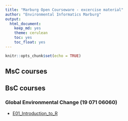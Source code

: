 ```yaml
---
title: "Marburg Open Courseware - excercise material"
author: "Environmental Informatics Marburg"
output: 
  html_document: 
    keep_md: yes
    theme: cerulean
    toc: yes
    toc_float: yes
---
```


```r
knitr::opts_chunk$set(echo = TRUE)
```

## MsC courses

## BsC courses

### Global Environmental Change (19 071 06060)

* [E01_Introduction_to_R](bsc/envchange/E01_Introduction_to_R.html)
